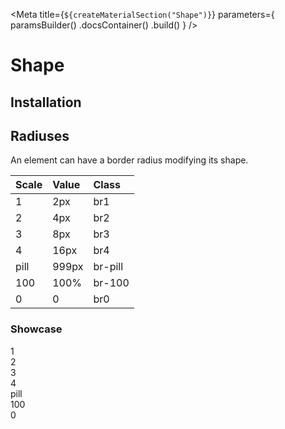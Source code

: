 
<Meta
    title={`${createMaterialSection("Shape")}`}
    parameters={
        paramsBuilder()
            .docsContainer(<MaterialsContainer sourcePath="/packages/tachyons/src" />)
            .build()
    }
/>

# Shape

## Installation

<Installation />

## Radiuses

An element can have a border radius modifying its shape.

| Scale | Value | Class   |
| :---- | :---- | :----   |
| 1     | 2px   | br1     |
| 2     | 4px   | br2     |
| 3     | 8px   | br3     |
| 4     | 16px  | br4     |
| pill  | 999px | br-pill |
| 100   | 100%  | br-100  |
| 0     | 0     | br0     |

### Showcase

<div className="flex items-end mt6">
    <div className="mr5 flex flex-column">
        <div className="w13 h13 br1 overflow-hidden bg-cloud-200" alt="Astronaut floating in space" />
        <span className="dib tc mt1">1</span>
    </div>
    <div className="mr5 flex flex-column">
        <div className="w13 h13 br2 overflow-hidden bg-cloud-200" alt="Astronaut floating in space" />
        <span className="dib tc mt1">2</span>
    </div>
    <div className="mr5 flex flex-column">
        <div className="w13 h13 br3 overflow-hidden bg-cloud-200" alt="Astronaut floating in space" />
        <span className="dib tc mt1">3</span>
    </div>
    <div className="mr5 flex flex-column">
        <div className="w13 h13 br4 overflow-hidden bg-cloud-200" alt="Astronaut floating in space" />
        <span className="dib tc mt1">4</span>
    </div>
    <div className="mr5 flex flex-column">
        <div className="w13 h8 br-pill overflow-hidden bg-cloud-200" alt="Astronaut floating in space" />
        <span className="dib tc mt1">pill</span>
    </div>
    <div className="mr5 flex flex-column">
        <div className="w13 h13 br-100 overflow-hidden bg-cloud-200" alt="Astronaut floating in space" />
        <span className="dib tc mt1">100</span>
    </div>
    <div className="mr5 flex flex-column">
        <div className="w13 h13 br0 overflow-hidden bg-cloud-200" alt="Astronaut floating in space" />
        <span className="dib tc mt1">0</span>
    </div>
</div>
